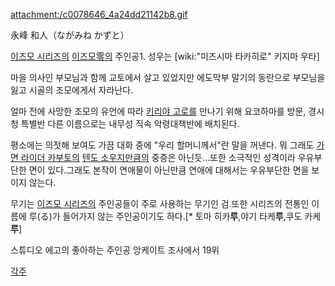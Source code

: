 attachment:/c0078646_4a24dd21142b8.gif

永峰 和人（ながみね かずと）

[[이즈모 시리즈]]의 [[이즈모零]]의 주인공1. 성우는 [wiki:"미즈시마 타카히로" 키지마 우타]

마을 의사인 부모님과 함께 교토에서 살고 있었지만 에도막부 말기의 동란으로 부모님을 잃고 시골의 조모에게서 자라난다.

얼마 전에 사망한 조모의 유언에 따라 [[키리야 고로]]를 만나기 위해 요코하마를 방문, 경시청 특별반 다른 이름으로는 내무성 직속 악령대책반에 배치된다.

평소에는 의젓해 보여도 가끔 대화 중에 "우리 할머니께서"란 말을 꺼낸다. 뭐 그래도 [[가면 라이더 카부토]]의 [[텐도 소우지]]만큼의 중증은 아닌듯...또한 소극적인 성격이라 우유부단한 면이 있다.그래도 본작이 연애물이 아닌만큼 연애에 대해서는 우유부단한 면을 보이지 않는다.

무기는 [[이즈모 시리즈]]의 주인공들이 주로 사용하는 무기인 검.또한 시리즈의 전통인 이름에 루(る)가 들어가지 않는 주인공이기도 하다.[* 토마 히카'''루''',야기 타케'''루''',쿠도 카케'''루''']

스튜디오 에고의 좋아하는 주인공 앙케이트 조사에서 19위

[[각주]]
